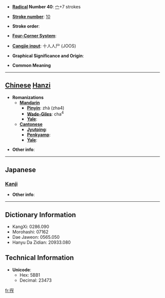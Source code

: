 * '''[[Wiktionary:Chinese radical index| Radical]] Number 40''': [[Wiktionary:Chinese radical index 宀|宀]]+7 strokes

* '''[[Wiktionary:Chinese total strokes index|Stroke number]]''': [[Wiktionary:Chinese total strokes index 10|10]]

* '''Stroke order''': 

* '''[[Wiktionary:Chinese four corner index|Four-Corner System]]''': 

* '''[[Wiktionary:Chinese Cangjie index|Cangjie input]]''': 十人人尸 (JOOS)

* '''Graphical Significance and Origin''': 

* '''Common Meaning'''

----

== [[Chinese]] [[Hanzi]] ==

* '''Romanizations'''
** '''[[Mandarin]]'''
*** '''[[Pinyin]]''': zhà (zha4)
*** '''[[Wade-Giles]]''': cha<sup>4</sup>
*** '''[[Yale]]''': 
** '''[[Cantonese]]'''
*** '''[[Jyutping]]''':
*** '''[[Penkyamp]]''': 
*** '''[[Yale]]''': 

* '''Other info''': 

----

==Japanese==
===[[Kanji]]===
{{kanji|on readings=[[さ]] (sa), [[じゃ]] (ja)
|kun readings=[[ひろい]] (hiroi)
}}

* '''Other info''':  

----

== Dictionary Information ==

* KangXi: 0286.090
* Morohashi: 07162
* Dae Jaweon: 0565.050
* Hanyu Da Zidian: 20933.080

== Technical Information ==

* '''Unicode''':
** Hex: 5BB1
** Decimal: 23473

[[fr:宱]]